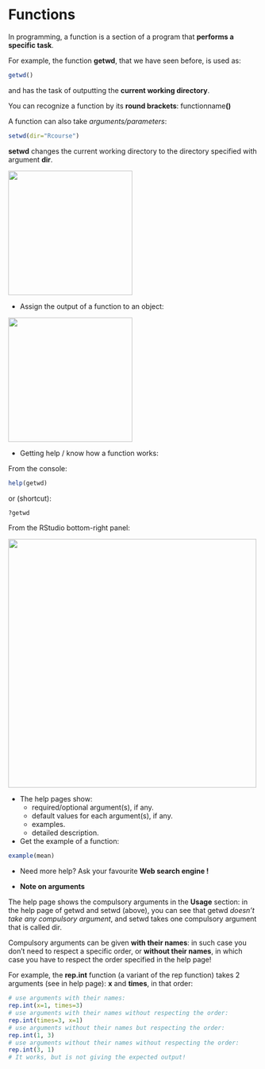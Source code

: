 # Functions

In programming, a function is a section of a program that **performs a specific task**.

For example, the function **getwd**, that we have seen before, is used as:
```r
getwd()
```
and has the task of outputting the **current working directory**.

You can recognize a function by its **round brackets**: functionname**()**
 
A function can also take *arguments/parameters*:
```r
setwd(dir="Rcourse")
```
**setwd** changes the current working directory to the directory specified with argument **dir**. 

<img src="images/func_arg1.png"  width="250"/>

* Assign the output of a function to an object:

<img src="images/func_arg2.png"  width="250"/>

* Getting help / know how a function works: <br>

From the console:

```r
help(getwd)
```

or (shortcut):

```r
?getwd
```

From the RStudio bottom-right panel:<br>

<img src="images/func_help.png"  width="500"/>

* The help pages show:
	+ required/optional argument(s), if any.
	+ default values for each argument(s), if any.
	+ examples.
	+ detailed description.

* Get the example of a function:
```r
example(mean)
```

* Need more help? Ask your favourite **Web search engine !**

* **Note on arguments**

The help page shows the compulsory arguments in the **Usage** section: in the help page of getwd and setwd (above), you can see that getwd *doesn't take any compulsory argument*, and setwd takes one compulsory argument that is called dir.
<br>

Compulsory arguments can be given **with their names**: in such case you don't need to respect a specific order, or **without their names**, in which case you have to respect the order specified in the help page!<br>

For example, the **rep.int** function (a variant of the rep function) takes 2 arguments (see in help page): **x** and **times**, in that order:

```r
# use arguments with their names:
rep.int(x=1, times=3)
# use arguments with their names without respecting the order:
rep.int(times=3, x=1)
# use arguments without their names but respecting the order:
rep.int(1, 3)
# use arguments without their names without respecting the order:
rep.int(3, 1)
# It works, but is not giving the expected output!
```

